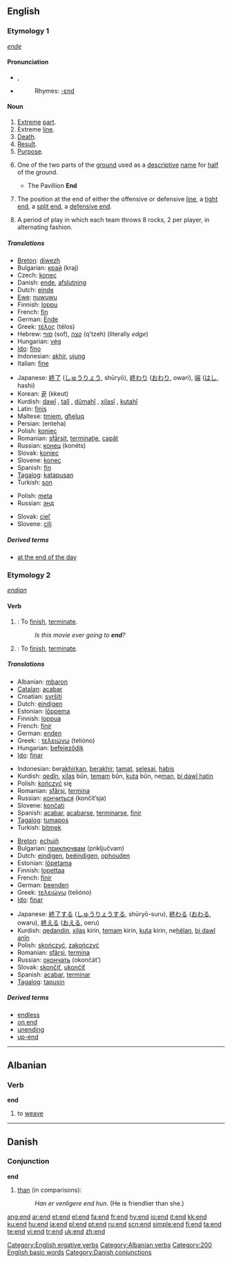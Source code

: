 {{wikipedia|dab=end}}
==English==

{{rank|hands|turned|taken|240|end|rather|until|does}}

===Etymology 1===
{{OE.}} ''[[ende]]''

====Pronunciation====
*{{IPA|/ˈɛnd/}}, {{SAMPA|/"End/}}
*{{audio|en-us-end.ogg|Audio (US)}}
*:Rhymes: [[Rhymes:English:-ɛnd|-ɛnd]]

====Noun====
{{en-noun}}

# [[Extreme]] [[part]].
# Extreme [[line]].
# [[Death]].
# [[Result]].
# [[Purpose]].
# {{cricket}} One of the two parts of the [[ground]] used as a [[descriptive]] [[name]] for [[half]] of the ground.
#* The Pavillion '''End'''
# {{fb}} The position at the end of either the offensive or defensive [[line]], a [[tight end]], a [[split end]], a [[defensive end]].
# {{curling}} A period of play in which each team throws 8 rocks, 2 per player, in alternating fashion.

=====Translations=====
{{trans-top|extreme part}}
*[[Breton]]: [[diwezh]] {{m}}
*Bulgarian: [[край]] (kraj) {{m}}
*Czech: [[konec]] {{m}}
*Danish: [[ende]], [[afslutning]]
*Dutch: [[einde]] {{n}}
*[[Ewe]]: [[nuwuwu]] {{n}}
*Finnish: [[loppu]]
*French: [[fin#French|fin]] {{f}}
*German: [[Ende]] {{n}}
*Greek: [[τέλος]] (télos) {{n}}
*Hebrew: [[סוף]] (sof), [[קצה]] (q'tzeh) (literally ''edge'') {{m}}
*Hungarian: [[vég]]
*[[Ido]]: [[fino]]
*Indonesian: [[akhir]], [[ujung]]
*Italian: [[fine#Italian|fine]] {{f}}
{{trans-mid}}
*Japanese: [[終了]] ([[しゅうりょう]], shūryō), [[終わり]] ([[おわり]], owari), [[端]] ([[はし]], hashi)
*Korean: [[끝]] (kkeut)
*Kurdish: [[dawî]] {{f}}, [[talî]] {{f}}, [[dûmahî]] {{f}}, [[xilasî]] {{f}}, [[kutahî]] {{f}}
*Latin: [[finis]]
*Maltese: [[tmiem]], [[għeluq]]
*Persian: {{FAchar|[[انتها]]}} (enteha)
*Polish: [[koniec]] {{m}}
*Romanian: [[sfârşit]], [[terminaţie]], [[capăt]]
*Russian: [[конец]] (konéts) {{m}}
*Slovak: [[koniec]] {{m}}
*Slovene: [[konec]] {{m}}
*Spanish: [[fin#Spanish|fin]]
*[[Tagalog]]: [[katapusan]]
*Turkish: [[son#Turkish|son]]
{{trans-bottom}}

{{trans-top|curling}}
*Polish: [[meta]] {{f}}
*Russian: [[энд]] {{m}}
{{trans-mid}}
*Slovak: [[cieľ]] {{m}}
*Slovene: [[cilj]] {{m}}
{{trans-bottom}}

=====Derived terms=====
* [[at the end of the day]]

===Etymology 2===
{{OE.}}  ''[[endian]]''

====Verb====
{{en-verb}}

# {{intransitive}}: To [[finish]], [[terminate]].
#:''Is this movie ever going to '''end'''?''
# {{transitive}}: To [[finish]], [[terminate]].

=====Translations=====
{{trans-top|(''intransitive'') To finish, terminate}}
*Albanian: [[mbaron]]
*[[Catalan]]: [[acabar]]
*Croatian: [[svršiti]]
*Dutch: [[eindigen]]
*Estonian: [[lõppema]]
*Finnish: [[loppua]]
*French: [[finir]]
*German: [[enden]]
*Greek: : [[τελειώνω]] (telióno)
*Hungarian: [[befejeződik]]
*[[Ido]]: [[finar]]
{{trans-mid}}
*Indonesian: ber[[akhir]]kan, [[akhir|berakhir]], [[tamat]], [[selesai]], [[habis]]
*Kurdish: [[qedîn]], [[xilas]] bûn, [[temam]] bûn, [[kuta]] bûn, ne[[man]], [[bi dawî hatin]]
*Polish: [[kończyć]] się
*Romanian: [[sfârşi]], [[termina]]
*Russian: [[кончиться]] (končít’sja)
*Slovene: [[končati]]
*Spanish: [[acabar]], [[acabarse]], [[terminarse]], [[finir]]
*[[Tagalog]]: [[tumapos]]
*Turkish: [[bitmek]]
{{trans-bottom}}

{{trans-top|To finish, terminate}}
*[[Breton]]: [[echuiñ]]
*Bulgarian: [[приключвам]] (priključvam)
*Dutch: [[eindigen]], [[beëindigen]], [[ophouden]]
*Estonian: [[lõpetama]]
*Finnish: [[lopettaa]]
*French: [[finir]]
*German: [[beenden]]
*Greek: [[τελειώνω]] (telióno)
*[[Ido]]: [[finar]]
{{trans-mid}}
*Japanese: [[終了]]する ([[しゅうりょう]]する, shūryō-suru), [[終わる]] ([[おわる]], owaru), [[終える]] ([[おえる]], oeru)
*Kurdish: [[qedandin]], [[xilas]] kirin, [[temam]] kirin, [[kuta]] kirin, ne[[hêlan]], [[bi dawî anîn]]
*Polish: [[skończyć]], [[zakończyć]]
*Romanian: [[sfârşi]], [[termina]]
*Russian: [[окончать]] (okončát’)
*Slovak: [[skončiť]], [[ukončiť]]
*Spanish: [[acabar]], [[terminar]]
*[[Tagalog]]: [[tapusin]]
{{trans-bottom}}

=====Derived terms=====
* [[endless]]
* [[on end]]
* [[unending]]
* [[up-end]]

[[Category:English ergative verbs]]

----

==Albanian==

===Verb===
'''end'''

# to [[weave]]

[[Category:Albanian verbs]]

----

==Danish==

===Conjunction===
'''end'''

# [[than]] (in comparisons):
#: ''Han er venligere end hun.'' (He is friendlier than she.)

[[Category:200 English basic words]]
[[Category:Danish conjunctions]]

[[ang:end]]
[[ar:end]]
[[et:end]]
[[el:end]]
[[fa:end]]
[[fr:end]]
[[hy:end]]
[[io:end]]
[[it:end]]
[[kk:end]]
[[ku:end]]
[[hu:end]]
[[ja:end]]
[[pl:end]]
[[pt:end]]
[[ru:end]]
[[scn:end]]
[[simple:end]]
[[fi:end]]
[[ta:end]]
[[te:end]]
[[vi:end]]
[[tr:end]]
[[uk:end]]
[[zh:end]]